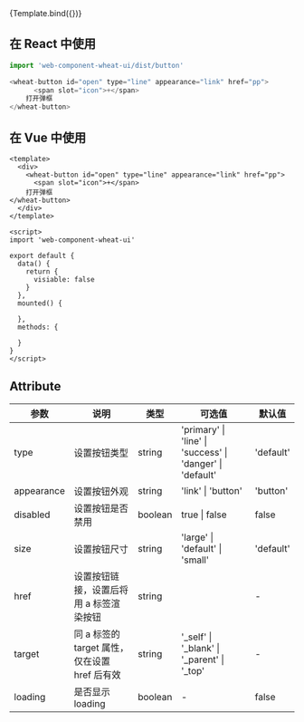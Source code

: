 



<Meta title="Example/Button" />


<Canvas>
  <Story name="Unchecked" args={{ 
      label: 'Unchecked'
    }}>
    {Template.bind({})}
   </Story>
</Canvas>


## 在 React 中使用
```js
import 'web-component-wheat-ui/dist/button'

<wheat-button id="open" type="line" appearance="link" href="pp">
      <span slot="icon">+</span>
    打开弹框
</wheat-button>
```

## 在 Vue 中使用

```vue
<template>
  <div>
    <wheat-button id="open" type="line" appearance="link" href="pp">
      <span slot="icon">+</span>
    打开弹框
</wheat-button>
  </div>
</template>

<script>
import 'web-component-wheat-ui'

export default {
  data() {
    return {
      visiable: false
    }
  },
  mounted() {
    
  },
  methods: {
    
  }
}
</script>
```

## Attribute

| 参数       | 说明                                          | 类型    | 可选值                                                    | 默认值    |
| ---------- | --------------------------------------------- | ------- | --------------------------------------------------------- | --------- |
| type       | 设置按钮类型                                  | string  | 'primary' \| 'line' \| 'success' \| 'danger' \| 'default' | 'default' |
| appearance | 设置按钮外观                                  | string  | 'link' \| 'button'                                        | 'button'  |
| disabled   | 设置按钮是否禁用                              | boolean | true \| false                                             | false     |
| size       | 设置按钮尺寸                                  | string  | 'large' \| 'default' \| 'small'                           | 'default' |
| href       | 设置按钮链接，设置后将用 a 标签渲染按钮       | string  | ︎                                                         | -         |
| target     | 同 a 标签的 target 属性，仅在设置 href 后有效 | string  | ︎'\_self' \| '\_blank' \| '\_parent' \| '\_top'           | -         |
| loading    | 是否显示 loading                              | boolean | ︎-                                                        | false     |


